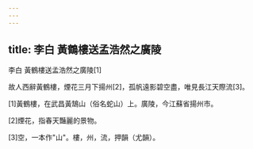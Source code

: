 ```yaml
---
---
---
```

title: 李白 黃鶴樓送孟浩然之廣陵
---




李白 黃鶴樓送孟浩然之廣陵[1]

故人西辭黃鶴樓，煙花三月下揚州[2]，孤帆遠影碧空盡，唯見長江天際流[3]。

[1]黃鶴樓，在武昌黃鵠山（俗名蛇山）上。廣陵，今江蘇省揚州市。

[2]煙花，指春天豔麗的景物。

[3]空，一本作"山"。樓，州，流，押韻（尤韻）。